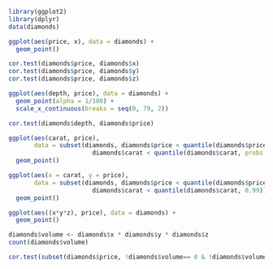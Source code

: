 ```r
library(ggplot2)
library(dplyr)
data(diamonds)
```

```r
ggplot(aes(price, x), data = diamonds) + 
  geom_point()
```

```r
cor.test(diamonds$price, diamonds$x)
cor.test(diamonds$price, diamonds$y)
cor.test(diamonds$price, diamonds$z)
```

```r
ggplot(aes(depth, price), data = diamonds) + 
  geom_point(alpha = 1/100) + 
  scale_x_continuous(breaks = seq(0, 79, 2))
```

```r
cor.test(diamonds$depth, diamonds$price)
```

```r
ggplot(aes(carat, price), 
       data = subset(diamonds, diamonds$price < quantile(diamonds$price, probs = 0.99) &
                       diamonds$carat < quantile(diamonds$carat, probs = 0.99))) + 
  geom_point()
```

```r
ggplot(aes(x = carat, y = price), 
       data = subset(diamonds, diamonds$price < quantile(diamonds$price, 0.99) &
                       diamonds$carat < quantile(diamonds$carat, 0.99))) + 
  geom_point()
```

```r
ggplot(aes((x*y*z), price), data = diamonds) + 
  geom_point()
```

```r
diamonds$volume <- diamonds$x * diamonds$y * diamonds$z
count(diamonds$volume)
```

```r
cor.test(subset(diamonds$price, !diamonds$volume== 0 & !diamonds$volume >= 800), subset(diamonds$volume, !diamonds$volume== 0 & !diamonds$volume >= 800))
```


